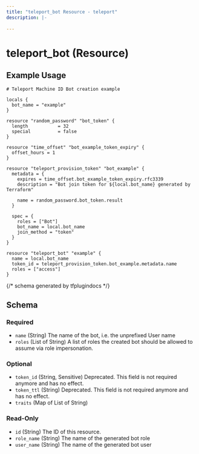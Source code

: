 ```yaml
---
title: "teleport_bot Resource - teleport"
description: |-
  
---
```


# teleport_bot (Resource)



## Example Usage

```hcl
# Teleport Machine ID Bot creation example

locals {
  bot_name = "example"
}

resource "random_password" "bot_token" {
  length           = 32
  special          = false
}

resource "time_offset" "bot_example_token_expiry" {
  offset_hours = 1
}

resource "teleport_provision_token" "bot_example" {
  metadata = {
    expires = time_offset.bot_example_token_expiry.rfc3339
    description = "Bot join token for ${local.bot_name} generated by Terraform"

    name = random_password.bot_token.result
  }

  spec = {
    roles = ["Bot"]
    bot_name = local.bot_name
    join_method = "token"
  }
}

resource "teleport_bot" "example" {
  name = local.bot_name
  token_id = teleport_provision_token.bot_example.metadata.name
  roles = ["access"]
}
```

{/*  schema generated by tfplugindocs */}
## Schema

### Required

- `name` (String) The name of the bot, i.e. the unprefixed User name
- `roles` (List of String) A list of roles the created bot should be allowed to assume via role impersonation.

### Optional

- `token_id` (String, Sensitive) Deprecated. This field is not required anymore and has no effect.
- `token_ttl` (String) Deprecated. This field is not required anymore and has no effect.
- `traits` (Map of List of String)

### Read-Only

- `id` (String) The ID of this resource.
- `role_name` (String) The name of the generated bot role
- `user_name` (String) The name of the generated bot user

